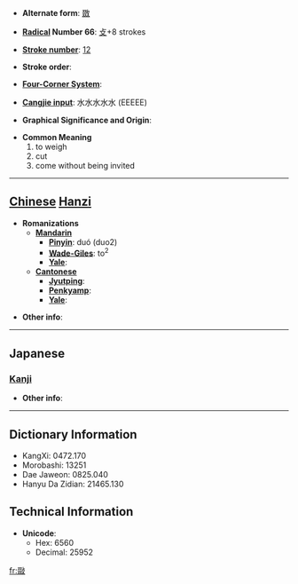 * '''Alternate form''': [[敪]]

* '''[[Wiktionary:Chinese radical index| Radical]] Number 66''': [[Wiktionary:Chinese radical index 攴|攴]]+8 strokes

* '''[[Wiktionary:Chinese total strokes index|Stroke number]]''': [[Wiktionary:Chinese total strokes index 12|12]]

* '''Stroke order''': 

* '''[[Wiktionary:Chinese four corner index|Four-Corner System]]''': 

* '''[[Wiktionary:Chinese Cangjie index|Cangjie input]]''': 水水水水水 (EEEEE)

* '''Graphical Significance and Origin''': 

* '''Common Meaning'''
*#to weigh
*# cut
*# come without being invited


----

== [[Chinese]] [[Hanzi]] ==

* '''Romanizations'''
** '''[[Mandarin]]'''
*** '''[[Pinyin]]''': duó (duo2)
*** '''[[Wade-Giles]]''': to<sup>2</sup>
*** '''[[Yale]]''': 
** '''[[Cantonese]]'''
*** '''[[Jyutping]]''':
*** '''[[Penkyamp]]''': 
*** '''[[Yale]]''': 

* '''Other info''': 

----

==Japanese==
===[[Kanji]]===
{{kanji|on readings=[[たつ]] (tatsu), [[たち]] (tachi), [[せつ]] (setsu), [[せち]] (sechi)|kun readings=[[はかる]] (hakaru)}}

* '''Other info''':  

----

== Dictionary Information ==

* KangXi: 0472.170
* Morobashi: 13251
* Dae Jaweon: 0825.040
* Hanyu Da Zidian: 21465.130

== Technical Information ==

* '''Unicode''':
** Hex: 6560
** Decimal: 25952

[[fr:敠]]